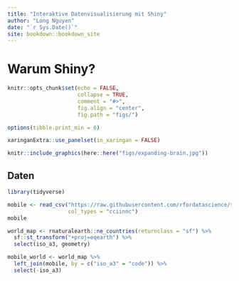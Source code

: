 ```yaml
--- 
title: "Interaktive Datenvisualisierung mit Shiny"
author: "Long Nguyen"
date: "`r Sys.Date()`"
site: bookdown::bookdown_site
---
```


# Warum Shiny?

```r
knitr::opts_chunk$set(echo = FALSE,
                      collapse = TRUE,
                      comment = "#>",
                      fig.align = "center",
                      fig.path = "figs/")

options(tibble.print_min = 6)

xaringanExtra::use_panelset(in_xaringan = FALSE)
```

```r
knitr::include_graphics(here::here("figs/expanding-brain.jpg"))
```

## Daten

```r
library(tidyverse)

mobile <- read_csv("https://raw.githubusercontent.com/rfordatascience/tidytuesday/master/data/2020/2020-11-10/mobile.csv",
                   col_types = "cciinnc")
mobile

world_map <- rnaturalearth::ne_countries(returnclass = "sf") %>% 
  sf::st_transform("+proj=eqearth") %>% 
  select(iso_a3, geometry)

mobile_world <- world_map %>% 
  left_join(mobile, by = c("iso_a3" = "code")) %>% 
  select(-iso_a3)
```
